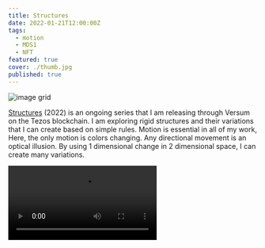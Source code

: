 ```yaml
---
title: Structures
date: 2022-01-21T12:00:00Z
tags:
  - motion
  - MDS1
  - NFT
featured: true
cover: ./thumb.jpg
published: true
---
```




<Image alt="image grid" src={list} />

[Structures](https://versum.xyz/board/xjtdfVfNy2) (2022) is an ongoing series that I am releasing through Versum on the Tezos blockchain. I am exploring rigid structures and their variations that I can create based on simple rules. Motion is essential in all of my work, Here, the only motion is colors changing. Any directional movement is an optical illusion. By using 1 dimensional change in 2 dimensional space, I can create many variations.

<Video src={vid1} />
